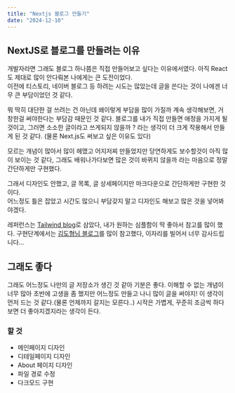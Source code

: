 ```yaml
---
title: "Nextjs 블로그 만들기"
date: "2024-12-10"
---
```

## NextJS로 블로그를 만들려는 이유
개발자라면 그래도 블로그 하나쯤은 직접 만들어보고 싶다는 이유에서였다. 아직 React도 제대로 많이 안다뤄본 나에게는 큰 도전이었다.  
이전에 티스토리, 네이버 블로그 등 하려는 시도는 많았는데 글을 쓴다는 것이 나에겐 너무 큰 부담이었던 것 같다.  

뭐 딱히 대단한 걸 쓰려는 건 아닌데 왜이렇게 부담을 많이 가질까 계속 생각해보면, 거창한걸 써야한다는 부담감 때문인 것 같다.
블로그를 내가 직접 만들면 애정을 가지게 될 것이고, 그러면 소소한 글이라고 쓰게되지 않을까 ? 라는 생각이 더 크게 작용해서 만들게 된 것 같다. (물론 Next.js도 써보고 싶은 이유도 있다)  

모르는 개념이 많아서 많이 헤맸고 어지저찌 만들었지만 당연하게도 보수할것이 아직 많이 보이는 것 같다, 그래도 배워나가다보면 많은 것이 바뀌지 않을까 라는 마음으로 정말 간단하게만 구현했다.  

그래서 디자인도 안했고, 글 목록, 글 상세페이지만 마크다운으로 간단하게만 구현한 것이다.  
어느정도 틀은 잡았고 시간도 많으니 부담갖지 말고 디자인도 해보고 많은 것을 넣어봐야겠다.  

레퍼런스는 [Tailwind blog](https://tailwind-nextjs-starter-blog.vercel.app/blog)로 삼았다, 내가 원하는 심플함이 딱 좋아서 참고를 많이 했다.
구현단계에서는 [김도형님 블로그](https://d5br5.dev/blog/nextjs_blog/setup)를 많이 참고했다, 이자리를 빌어서 너무 감사드립니다...

## 그래도 좋다
그래도 어느정도 나만의 글 저장소가 생긴 것 같아 기분은 좋다. 이해할 수 없는 개념이 너무 많아 초반에 고생을 좀 했지만
어느정도 만들고 나니 많이 글을 써야지! 이 생각이 먼저 드는 것 같다.(물론 언제까지 갈지는 모른다..)
시작은 가볍게, 꾸준히 조금씩 하다보면 더 좋아지겠지라는 생각이 든다.

### 할 것
* 메인페이지 디자인
* 디테일페이지 디자인
* About 페이지 디자인
* 파일 경로 수정
* 다크모드 구현